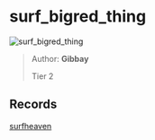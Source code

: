 
# surf_bigred_thing

![surf_bigred_thing](https://raw.githubusercontent.com/Sayt123/SurfMapPics/Maps-and-bonuses/csgo/surf_bigred_thing.jpg)

> Author: **Gibbay**
>
> Tier 2

## Records

[surfheaven](https://surfheaven.eu/map/surf_bigred_thing)
